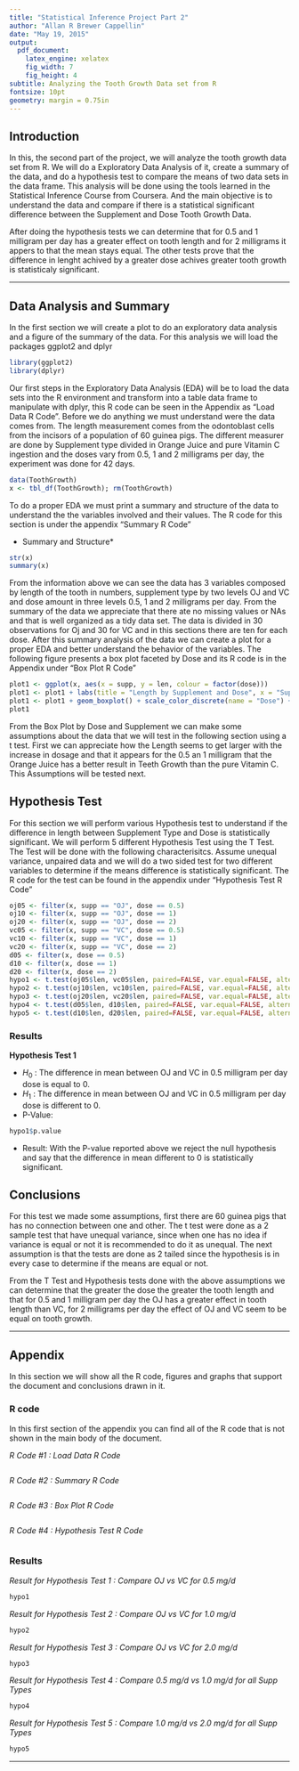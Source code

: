 ```yaml
---
title: "Statistical Inference Project Part 2"
author: "Allan R Brewer Cappellin"
date: "May 19, 2015"
output:
  pdf_document:
    latex_engine: xelatex
    fig_width: 7
    fig_height: 4
subtitle: Analyzing the Tooth Growth Data set from R
fontsize: 10pt
geometry: margin = 0.75in
---
```


## Introduction

In this, the second part of the project, we will analyze the tooth growth data set from R. We will do a Exploratory Data Analysis of it, create a summary of the data, and do a hypothesis test to compare the means of two data sets in the data frame. This analysis will be done using the tools learned in the Statistical Inference Course from Coursera. And the main objective is to understand the data and compare if there is a statistical significant difference between the Supplement and Dose Tooth Growth Data.

After doing the hypothesis tests we can determine that for 0.5 and 1 milligram per day has a greater effect on tooth length and for 2 milligrams it appers to that the mean stays equal. The other tests prove that the difference in lenght achived by a greater dose achives greater tooth growth is statisticaly significant.

---

## Data Analysis and Summary

In the first section we will create a plot to do an exploratory data analysis and a figure of the summary of the data. For this analysis we will load the packages ggplot2 and dplyr

```r
library(ggplot2)
library(dplyr)
```

Our first steps in the Exploratory Data Analysis (EDA) will be to load the data sets into the R environment and transform into a table data frame to manipulate with dplyr, this R code can be seen in the Appendix as "Load Data R Code". Before we do anything we must understand were the data comes from. The length measurement comes from the odontoblast cells from the incisors of a population of 60 guinea pigs. The different measurer are done by Supplement type divided in Orange Juice and pure Vitamin C ingestion and the doses vary from 0.5, 1 and 2 milligrams per day, the experiment was done for 42 days.

```r
data(ToothGrowth)
x <- tbl_df(ToothGrowth); rm(ToothGrowth)
```

To do a proper EDA we must print a summary and structure of the data to understand the the variables involved and their values. The R code for this section is under the appendix "Summary R Code"

* Summary and Structure*
```r
str(x)
summary(x)
```

From the information above we can see the data has 3 variables composed by length of the tooth in numbers, supplement type by two levels OJ and VC and dose amount in three levels 0.5, 1 and 2 milligrams per day. From the summary of the data we appreciate that there ate no missing values or NAs and that is well organized as a tidy data set. The data is divided in 30 observations for Oj and 30 for VC and in this sections there are ten for each dose. After this summary analysis of the data we can create a plot for a proper EDA and better understand the behavior of the variables. The following figure presents a box plot faceted by Dose and its R code is in the Appendix under "Box Plot R Code"

```r
plot1 <- ggplot(x, aes(x = supp, y = len, colour = factor(dose)))
plot1 <- plot1 + labs(title = "Length by Supplement and Dose", x = "Supplement Type", y = "Length")
plot1 <- plot1 + geom_boxplot() + scale_color_discrete(name = "Dose") + facet_grid(~dose)
plot1
```

From the Box Plot by Dose and Supplement we can make some assumptions about the data that we will test in the following section using a t test. First we can appreciate how the Length seems to get larger with the increase in dosage and that it appears for the 0.5 an 1 milligram that the Orange Juice has a better result in Teeth Growth than the pure Vitamin C. This Assumptions will be tested next.

## Hypothesis Test

For this section we will perform various Hypothesis test to understand if the difference in length between Supplement Type and Dose is statistically significant. We will perform 5 different Hypothesis Test using the T Test. The Test will be done with the following characterisitcs. Assume unequal variance, unpaired data and we will do a two sided test for two different variables to determine if the means difference is statistically significant. The R code for the test can be found in the appendix under "Hypothesis Test R Code"

```r
oj05 <- filter(x, supp == "OJ", dose == 0.5)
oj10 <- filter(x, supp == "OJ", dose == 1)
oj20 <- filter(x, supp == "OJ", dose == 2)
vc05 <- filter(x, supp == "VC", dose == 0.5)
vc10 <- filter(x, supp == "VC", dose == 1)
vc20 <- filter(x, supp == "VC", dose == 2)
d05 <- filter(x, dose == 0.5)
d10 <- filter(x, dose == 1)
d20 <- filter(x, dose == 2)
hypo1 <- t.test(oj05$len, vc05$len, paired=FALSE, var.equal=FALSE, alternative="two.sided")
hypo2 <- t.test(oj10$len, vc10$len, paired=FALSE, var.equal=FALSE, alternative="two.sided")
hypo3 <- t.test(oj20$len, vc20$len, paired=FALSE, var.equal=FALSE, alternative="two.sided")
hypo4 <- t.test(d05$len, d10$len, paired=FALSE, var.equal=FALSE, alternative="two.sided")
hypo5 <- t.test(d10$len, d20$len, paired=FALSE, var.equal=FALSE, alternative="two.sided")
```

### Results

**Hypothesis Test 1**

* $H_{0}$ : The difference in mean between OJ and VC in 0.5 milligram per day dose is equal to 0.  
* $H_{1}$ : The difference in mean between OJ and VC in 0.5 milligram per day dose is different to 0.  
* P-Value:  
```r
hypo1$p.value
```
* Result: With the P-value reported above we reject the null hypothesis and say that the difference in mean different to 0 is statistically significant.

## Conclusions

For this test we made some assumptions, first there are 60 guinea pigs that has no connection between one and other. The t test were done as a 2 sample test that have unequal variance, since when one has no idea if variance is equal or not it is recommended to do it as unequal. The next assumption is that the tests are done as 2 tailed since the hypothesis is in every case to determine if the means are equal or not.

From the T Test and Hypothesis tests done with the above assumptions we can determine that the greater the dose the greater the tooth length and that for 0.5 and 1 milligram per day the OJ has a greater effect in tooth length than VC, for 2 milligrams per day the effect of OJ and VC seem to be equal on tooth growth.

\newpage

---

## Appendix

In this section we will show all the R code, figures and graphs that support the document and conclusions drawn in it.

### R code

In this first section of the appendix you can find all of the R code that is not shown in the main body of the document. 

*R Code #1 : Load Data R Code*

```r
```

*R Code #2 : Summary R Code*

```r
```

*R Code #3 : Box Plot R Code*

```r
```

*R Code #4 : Hypothesis Test R Code*

```r
```

### Results

*Result for Hypothesis Test 1 : Compare OJ vs VC for 0.5 mg/d*

```r
hypo1
```

*Result for Hypothesis Test 2 : Compare OJ vs VC for 1.0 mg/d*

```r
hypo2
```

*Result for Hypothesis Test 3 : Compare OJ vs VC for 2.0 mg/d*

```r
hypo3
```

*Result for Hypothesis Test 4 : Compare 0.5 mg/d vs 1.0 mg/d for all Supp Types*

```r
hypo4
```

*Result for Hypothesis Test 5 : Compare 1.0 mg/d vs 2.0 mg/d for all Supp Types*

```r
hypo5
```

---